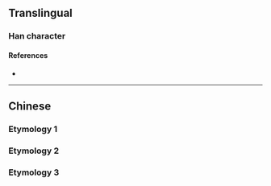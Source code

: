 {{also|蘭}}
{{character info}}
==Translingual==

===Han character===
{{Han char|rn=12|rad=八|as=03|sn=5|four=|canj=TMM|ids=⿱丷三,⿱䒑二}}

====References====
* {{Han ref|kx=0078.021|hdz=10242.020|uh=5170}}

----

==Chinese==

===Etymology 1===
{{zh-see|蘭}}

===Etymology 2===
{{zh-see|藍|ss}}

===Etymology 3===
{{zh-see|籃|ss}}